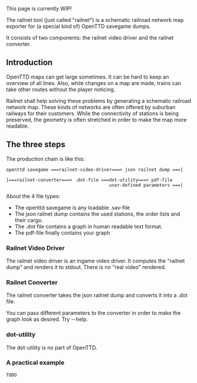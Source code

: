 This page is currently WIP!

The railnet tool (just called "railnet") is a schematic railroad network map exporter for (a special kind of) OpenTTD savegame dumps.

It consists of two components: the railnet video driver and the railnet converter.

== Introduction ==

OpenTTD maps can get large sometimes. It can be hard to keep an overview of all lines. Also, while changes on a map are made, trains can take other routes without the player noticing.

Railnet shall help solving these problems by generating a schematic railroad network map. These kinds of networks are often offered by suburban railways for their customers. While the connectivity of stations is being preserved, the geometry is often stretched in order to make the map more readable.

== The three steps ==

The production chain is like this:

<pre>
openttd savegame ===railnet-video-driver===> json railnet dump ===|
                                                                  |===railnet-converter===> .dot-file ===dot-utility===> pdf-file
                                       user-defined parameters ===|
</pre>

About the 4 file types:
* The openttd savegame is any loadable .sav-file
* The json railnet dump contains the used stations, the order lists and their cargo.
* The .dot file contains a graph in human readable text format.
* The pdf-file finally contains your graph

=== Railnet Video Driver ===

The railnet video driver is an ingame video driver. It computes the "railnet dump" and renders it to stdout. There is no "real video" rendered.

=== Railnet Converter ===

The railnet converter takes the json railnet dump and converts it into a .dot file.

You can pass different parameters to the converter in order to make the graph look as desired. Try --help.

=== dot-utility ===

The dot-utility is no part of OpenTTD.

=== A practical example ===

<pre>
TODO
</pre>